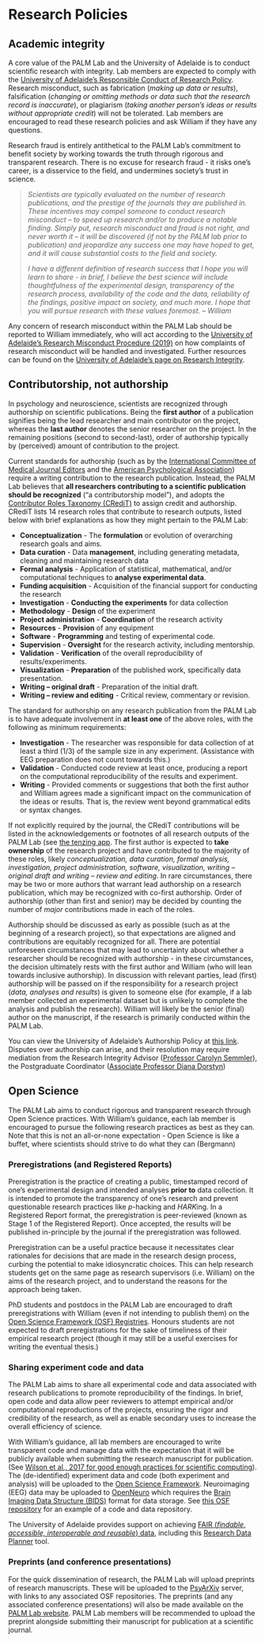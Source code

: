 # Research Policies

## Academic integrity

A core value of the PALM Lab and the University of Adelaide is to conduct scientific research with integrity. Lab members are expected to comply with the [University of Adelaide's Responsible Conduct of Research Policy](https://www.adelaide.edu.au/policies/96/). Research misconduct, such as fabrication (*making up data or results*), falsification (*changing or omitting methods or data such that the research record is inaccurate*), or plagiarism (*taking another person's ideas or results without appropriate credit*) will not be tolerated. Lab members are encouraged to read these research policies and ask William if they have any questions. 

Research fraud is entirely antithetical to the PALM Lab's commitment to benefit society by working towards the truth through rigorous and transparent research. There is no excuse for research fraud - it risks one's career, is a disservice to the field, and undermines society's trust in science. 

> _Scientists are typically evaluated on the number of research publications, and the prestige of the journals they are published in. These incentives may compel someone to conduct research misconduct -- to speed up research and/or to produce a notable finding. Simply put, research misconduct and fraud is not right, and never worth it -- it will be discovered (*if not by the PALM lab prior to publication*) and jeopardize any success one may have hoped to get, and it will cause substantial costs to the field and society._
>
> _I have a different definition of research success that I hope you will learn to share - in brief, I believe the best science will include thoughtfulness of the experimental design, transparency of the research process, availability of the code and the data, reliability of the findings, positive impact on society, and much more. I hope that you will pursue research with these values foremost. -- William_

Any concern of research misconduct within the PALM Lab should be reported to William immediately, who will act according to the [University of Adelaide's Research Misconduct Procedure (2019)](https://www.adelaide.edu.au/policies/96/?dsn=policy.document;field=data;id=7885;m=view) on how complaints of research misconduct will be handled and investigated. Further resources can be found on the [University of Adelaide's page on Research Integrity](https://www.adelaide.edu.au/staff/research/ethics-compliance-integrity/research-integrity).

## Contributorship, not authorship {#contributorship}

In psychology and neuroscience, scientists are recognized through authorship on scientific publications. Being the **first author** of a publication signifies being the lead researcher and main contributor on the project, whereas the **last author** denotes the senior researcher on the project. In the remaining positions (second to second-last), order of authorship typically by (perceived) amount of contribution to the project.

Current standards for authorship (such as by the [International Committee of Medical Journal Editors](https://www.icmje.org/recommendations/browse/roles-and-responsibilities/defining-the-role-of-authors-and-contributors.html) and the [American Psychological Association](https://www.apa.org/research/responsible/publication)) require a writing contribution to the research publication. Instead, the PALM Lab believes that **all researchers contributing to a scientific publication should be recognized** ("a contributorship model"), and adopts the [Contributor Roles Taxonomy (CRediT)](https://credit.niso.org/) to assign credit and authorship. CRediT lists 14 research roles that contribute to research outputs, listed below with brief explanations as how they might pertain to the PALM Lab:

* **Conceptualization** - The **formulation** or evolution of overarching research goals and aims.
* **Data curation** - Data **management**, including generating metadata, cleaning and maintaining research data
* **Formal analysis** - Application of statistical, mathematical, and/or computational techniques to **analyse experimental data**.
* **Funding acquisition** - Acquisition of the financial support for conducting the research
* **Investigation** - **Conducting the experiments** for data collection
* **Methodology** - **Design** of the experiment
* **Project administration** - **Coordination** of the research activity
* **Resources** - **Provision** of any equipment
* **Software** - **Programming** and testing of experimental code.
* **Supervision** - **Oversight** for the research activity, including mentorship.
* **Validation** - **Verification** of the overall reproducibility of results/experiments.
* **Visualization** - **Preparation** of the published work, specifically data presentation. 
* **Writing -- original draft** - Preparation of the initial draft.
* **Writing -- review and editing** - Critical review, commentary or revision.

The standard for authorship on any research publication from the PALM Lab is to have adequate involvement in **at least one** of the above roles, with the following as minimum requirements:

* **Investigation** - The researcher was responsible for data collection of at least a third (1/3) of the sample size in any experiment. (Assistance with EEG preparation does not count towards this.)
* **Validation** - Conducted code review at least once, producing a report on the computational reproducibility of the results and experiment.
* **Writing** - Provided comments or suggestions that both the first author and William agrees made a significant impact on the communication of the ideas or results. That is, the review went beyond grammatical edits or syntax changes.

If not explicitly required by the journal, the CRediT contributions will be listed in the acknowledgements or footnotes of all research outputs of the PALM Lab (see [the tenzing app](#tenzing). The first author is expected to **take ownership** of the research project and have contributed to the majority of these roles, likely *conceptualization, data curation, formal analysis, investigation, project administration, software, visualization, writing -- original draft and writing -- review and editing*. In rare circumstances, there may be two or more authors that warrant lead authorship on a research publication, which may be recognized with co-first authorship. Order of authorship (other than first and senior) may be decided by counting the number of *major* contributions made in each of the roles.

Authorship should be discussed as early as possible (such as at the beginning of a research project), so that expectations are aligned and contributions are equitably recognized for all. There are potential unforeseen circumstances that may lead to uncertainty about whether a researcher should be recognized with authorship - in these circumstances, the decision ultimately rests with the first author and William (who will lean towards inclusive authorship). In discussion with relevant parties, lead (first) authorship will be passed on if the responsibility for a research project (*data, analyses and results*) is given to someone else (for example, if a lab member collected an experimental dataset but is unlikely to complete the analysis and publish the research). William will likely be the senior (final) author on the manuscript, if the research is primarily conducted within the PALM Lab.

You can view the University of Adelaide's Authorship Policy at [this link](https://www.adelaide.edu.au/policies/3503). Disputes over authorship can arise, and their resolution may require mediation from the Research Integrity Advisor ([Professor Carolyn Semmler](https://researchers.adelaide.edu.au/profile/carolyn.semmler)), the Postgraduate Coordinator ([Associate Professor Diana Dorstyn](https://www.adelaide.edu.au/directory/diana.dorstyn))

## Open Science {#open-science}

The PALM Lab aims to conduct rigorous and transparent research through Open Science practices. With William's guidance, each lab member is encouraged to pursue the following research practices as best as they can. Note that this is not an all-or-none expectation - Open Science is like a buffet, where scientists should strive to do what they can (Bergmann)

### Preregistrations (and Registered Reports)

Preregistration is the practice of creating a public, timestamped record of one's experimental design and intended analyses **prior to** data collection. It is intended to promote the transparency of one's research and prevent questionable research practices like *p*-hacking and *HARK*ing. In a Registered Report format, the preregistration is peer-reviewed (known as Stage 1 of the Registered Report). Once accepted, the results will be published in-principle by the journal if the preregistration was followed.

Preregistration can be a useful practice because it necessitates clear rationales for decisions that are made in the research design process, curbing the potential to make idiosyncratic choices. This can help research students get on the same page as research supervisors (i.e. William) on the aims of the research project, and to understand the reasons for the approach being taken.

PhD students and postdocs in the PALM Lab are encouraged to draft preregistrations with William (even if not intending to publish them) on the [Open Science Framework (OSF) Registries](https://osf.io/registries/osf/new). Honours students are not expected to draft preregistrations for the sake of timeliness of their empirical research project (though it may still be a useful exercises for writing the eventual thesis.)

### Sharing experiment code and data

The PALM Lab aims to share all experimental code and data associated with research publications to promote reproducibility of the findings. In brief, open code and data allow peer reviewers to attempt empirical and/or computational reproductions of the projects, ensuring the rigor and credibility of the research, as well as enable secondary uses to increase the overall efficiency of science.

With William's guidance, all lab members are encouraged to write transparent code and manage data with the expectation that it will be publicly available when submitting the research manuscript for publication. (See [Wilson et al., 2017 for good enough practices for scientific computing](https://journals.plos.org/ploscompbiol/article?id=10.1371/journal.pcbi.1005510)). The (de-identified) experiment data and code (both experiment and analysis) will be uploaded to the [Open Science Framework](https://osf.io). Neuroimaging (EEG) data may be uploaded to [OpenNeuro](https://openneuro.org/) which requires the [Brain Imaging Data Structure (BIDS)](https://bids.neuroimaging.io/) format for data storage. See [this OSF repository](https://osf.io/wjr7u/) for an example of a code and data repository.

The University of Adelaide provides support on achieving [FAIR (*findable, accessible, interoperable and reusable*) data](https://www.adelaide.edu.au/library/library-services/services-for-researchers/fair), including this [Research Data Planner](https://www.adelaide.edu.au/technology/research/research-data/research-data-planner) tool.  

### Preprints (and conference presentations)

For the quick dissemination of research, the PALM Lab will upload preprints of research manuscripts. These will be uploaded to the [PsyArXiv](https://psyarxiv.com) server, with links to any associated OSF repositories. The preprints (and any associated conference presentations) will also be made available on the [PALM Lab website](https://palm-lab.github.io/presentations). PALM Lab members will be recommended to upload the preprint alongside submitting their manuscript for publication at a scientific journal.

